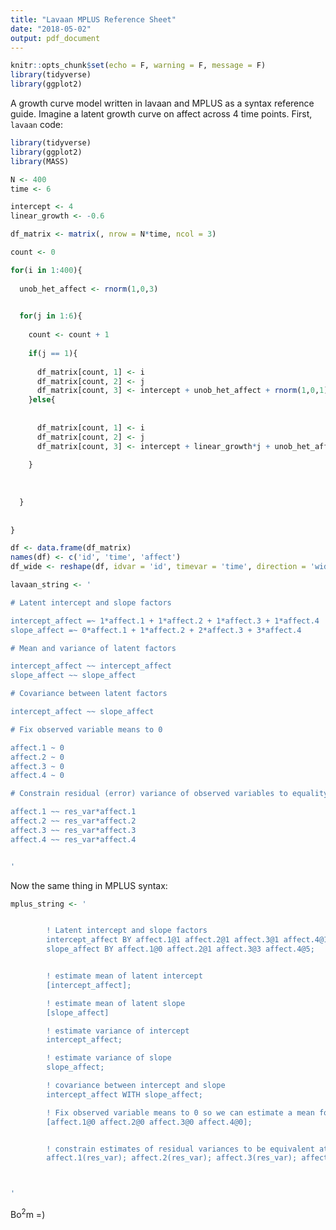 ```yaml
---
title: "Lavaan MPLUS Reference Sheet"
date: "2018-05-02"
output: pdf_document
---
```


```r
knitr::opts_chunk$set(echo = F, warning = F, message = F)
library(tidyverse)
library(ggplot2)
```

A growth curve model written in lavaan and MPLUS as a syntax reference guide. Imagine a latent growth curve on affect across 4 time points. First, `lavaan` code:

```r

library(tidyverse)
library(ggplot2)
library(MASS)

N <- 400
time <- 6

intercept <- 4
linear_growth <- -0.6

df_matrix <- matrix(, nrow = N*time, ncol = 3)

count <- 0

for(i in 1:400){
  
  unob_het_affect <- rnorm(1,0,3)

  
  for(j in 1:6){
    
    count <- count + 1
    
    if(j == 1){
      
      df_matrix[count, 1] <- i
      df_matrix[count, 2] <- j
      df_matrix[count, 3] <- intercept + unob_het_affect + rnorm(1,0,1)
    }else{
      
      
      df_matrix[count, 1] <- i
      df_matrix[count, 2] <- j
      df_matrix[count, 3] <- intercept + linear_growth*j + unob_het_affect + rnorm(1,0,1)
      
    }
    
    
    
  }
  
  
}

df <- data.frame(df_matrix)
names(df) <- c('id', 'time', 'affect')
df_wide <- reshape(df, idvar = 'id', timevar = 'time', direction = 'wide')

```

```r

lavaan_string <- '

# Latent intercept and slope factors

intercept_affect =~ 1*affect.1 + 1*affect.2 + 1*affect.3 + 1*affect.4
slope_affect =~ 0*affect.1 + 1*affect.2 + 2*affect.3 + 3*affect.4

# Mean and variance of latent factors

intercept_affect ~~ intercept_affect
slope_affect ~~ slope_affect

# Covariance between latent factors

intercept_affect ~~ slope_affect

# Fix observed variable means to 0

affect.1 ~ 0
affect.2 ~ 0
affect.3 ~ 0
affect.4 ~ 0

# Constrain residual (error) variance of observed variables to equality across time

affect.1 ~~ res_var*affect.1
affect.2 ~~ res_var*affect.2
affect.3 ~~ res_var*affect.3
affect.4 ~~ res_var*affect.4


'
```

Now the same thing in MPLUS syntax:

```r
mplus_string <- '


        ! Latent intercept and slope factors
        intercept_affect BY affect.1@1 affect.2@1 affect.3@1 affect.4@1;
        slope_affect BY affect.1@0 affect.2@1 affect.3@3 affect.4@5;


        ! estimate mean of latent intercept
        [intercept_affect];

        ! estimate mean of latent slope
        [slope_affect]

        ! estimate variance of intercept
        intercept_affect;

        ! estimate variance of slope
        slope_affect;

        ! covariance between intercept and slope
        intercept_affect WITH slope_affect;

        ! Fix observed variable means to 0 so we can estimate a mean for the latent variable
        [affect.1@0 affect.2@0 affect.3@0 affect.4@0];


        ! constrain estimates of residual variances to be equivalent at each time point
        affect.1(res_var); affect.2(res_var); affect.3(res_var); affect.4(res_var);



'
```




Bo$^2$m =)

